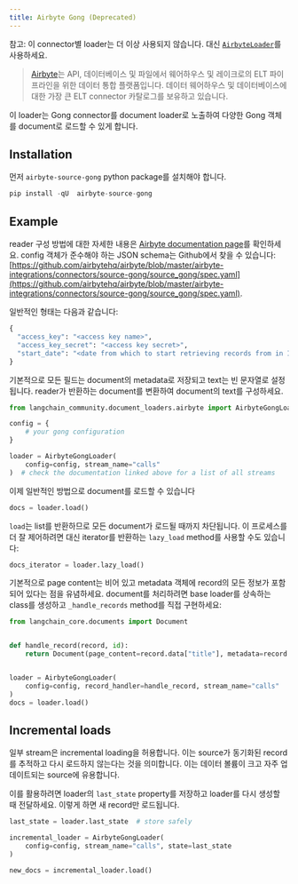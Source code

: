 ```yaml
---
title: Airbyte Gong (Deprecated)
---
```


참고: 이 connector별 loader는 더 이상 사용되지 않습니다. 대신 [`AirbyteLoader`](/oss/integrations/document_loaders/airbyte)를 사용하세요.

>[Airbyte](https://github.com/airbytehq/airbyte)는 API, 데이터베이스 및 파일에서 웨어하우스 및 레이크로의 ELT 파이프라인을 위한 데이터 통합 플랫폼입니다. 데이터 웨어하우스 및 데이터베이스에 대한 가장 큰 ELT connector 카탈로그를 보유하고 있습니다.

이 loader는 Gong connector를 document loader로 노출하여 다양한 Gong 객체를 document로 로드할 수 있게 합니다.

## Installation

먼저 `airbyte-source-gong` python package를 설치해야 합니다.

```python
pip install -qU  airbyte-source-gong
```

## Example

reader 구성 방법에 대한 자세한 내용은 [Airbyte documentation page](https://docs.airbyte.com/integrations/sources/gong/)를 확인하세요.
config 객체가 준수해야 하는 JSON schema는 Github에서 찾을 수 있습니다: [https://github.com/airbytehq/airbyte/blob/master/airbyte-integrations/connectors/source-gong/source_gong/spec.yaml](https://github.com/airbytehq/airbyte/blob/master/airbyte-integrations/connectors/source-gong/source_gong/spec.yaml).

일반적인 형태는 다음과 같습니다:

```python
{
  "access_key": "<access key name>",
  "access_key_secret": "<access key secret>",
  "start_date": "<date from which to start retrieving records from in ISO format, e.g. 2020-10-20T00:00:00Z>",
}
```

기본적으로 모든 필드는 document의 metadata로 저장되고 text는 빈 문자열로 설정됩니다. reader가 반환하는 document를 변환하여 document의 text를 구성하세요.

```python
from langchain_community.document_loaders.airbyte import AirbyteGongLoader

config = {
    # your gong configuration
}

loader = AirbyteGongLoader(
    config=config, stream_name="calls"
)  # check the documentation linked above for a list of all streams
```

이제 일반적인 방법으로 document를 로드할 수 있습니다

```python
docs = loader.load()
```

`load`는 list를 반환하므로 모든 document가 로드될 때까지 차단됩니다. 이 프로세스를 더 잘 제어하려면 대신 iterator를 반환하는 `lazy_load` method를 사용할 수도 있습니다:

```python
docs_iterator = loader.lazy_load()
```

기본적으로 page content는 비어 있고 metadata 객체에 record의 모든 정보가 포함되어 있다는 점을 유념하세요. document를 처리하려면 base loader를 상속하는 class를 생성하고 `_handle_records` method를 직접 구현하세요:

```python
from langchain_core.documents import Document


def handle_record(record, id):
    return Document(page_content=record.data["title"], metadata=record.data)


loader = AirbyteGongLoader(
    config=config, record_handler=handle_record, stream_name="calls"
)
docs = loader.load()
```

## Incremental loads

일부 stream은 incremental loading을 허용합니다. 이는 source가 동기화된 record를 추적하고 다시 로드하지 않는다는 것을 의미합니다. 이는 데이터 볼륨이 크고 자주 업데이트되는 source에 유용합니다.

이를 활용하려면 loader의 `last_state` property를 저장하고 loader를 다시 생성할 때 전달하세요. 이렇게 하면 새 record만 로드됩니다.

```python
last_state = loader.last_state  # store safely

incremental_loader = AirbyteGongLoader(
    config=config, stream_name="calls", state=last_state
)

new_docs = incremental_loader.load()
```